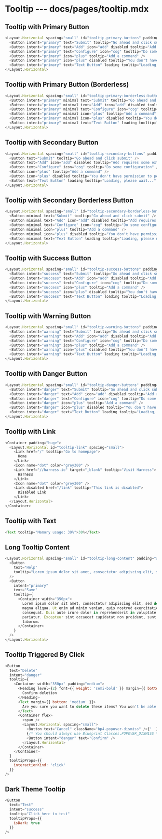 # Tooltip --- docs/pages/tooltip.mdx

## Tooltip with Primary Button

```js live=true=true
<Layout.Horizontal spacing="small" id="tooltip-primary-buttons" padding="huge">
  <Button intent="primary" text="Submit" tooltip="Go ahead and click submit" />
  <Button intent="primary" text="Add" icon="add" disabled tooltip="Add requires some extra permission" />
  <Button intent="primary" text="Configure" icon="cog" tooltip="Do some configuration" />
  <Button intent="primary" icon="plus" tooltip="Add a command" />
  <Button intent="primary" icon="plus" disabled tooltip="You don't have permission to perform this action" />
  <Button intent="primary" text="Text Button" loading tooltip="Loading, please wait..." />
</Layout.Horizontal>
```

## Tooltip with Primary Button (Borderless)

```js live=true
<Layout.Horizontal spacing="small" id="tooltip-primary-borderless-buttons" padding="huge">
  <Button intent="primary" minimal text="Submit" tooltip="Go ahead and click submit" />
  <Button intent="primary" minimal text="Add" icon="add" disabled tooltip="Add requires some extra permission" />
  <Button intent="primary" minimal text="Configure" icon="cog" tooltip="Do some configuration" />
  <Button intent="primary" minimal icon="plus" tooltip="Add a command" />
  <Button intent="primary" minimal icon="plus" disabled tooltip="You don't have permission to perform this action" />
  <Button intent="primary" minimal text="Text Button" loading tooltip="Loading, please wait..." />
</Layout.Horizontal>
```

## Tooltip with Secondary Button

```js live=true
<Layout.Horizontal spacing="small" id="tooltip-secondary-buttons" padding="huge">
  <Button text="Submit" tooltip="Go ahead and click submit" />
  <Button text="Add" icon="add" disabled tooltip="Add requires some extra permission" />
  <Button text="Configure" icon="cog" tooltip="Do some configuration" />
  <Button icon="plus" tooltip="Add a command" />
  <Button icon="plus" disabled tooltip="You don't have permission to perform this action" />
  <Button text="Text Button" loading tooltip="Loading, please wait..." />
</Layout.Horizontal>
```

## Tooltip with Secondary Borderless Button

```js live=true
<Layout.Horizontal spacing="small" id="tooltip-secondary-borderless-buttons" padding="huge">
  <Button minimal text="Submit" tooltip="Go ahead and click submit" />
  <Button minimal text="Add" icon="add" disabled tooltip="Add requires some extra permission" />
  <Button minimal text="Configure" icon="cog" tooltip="Do some configuration" />
  <Button minimal icon="plus" tooltip="Add a command" />
  <Button minimal icon="plus" disabled tooltip="You don't have permission to perform this action" />
  <Button minimal text="Text Button" loading tooltip="Loading, please wait..." />
</Layout.Horizontal>
```

## Tooltip with Success Button

```js live=true
<Layout.Horizontal spacing="small" id="tooltip-success-buttons" padding="huge">
  <Button intent="success" text="Submit" tooltip="Go ahead and click submit" />
  <Button intent="success" text="Add" icon="add" disabled tooltip="Add requires some extra permission" />
  <Button intent="success" text="Configure" icon="cog" tooltip="Do some configuration" />
  <Button intent="success" icon="plus" tooltip="Add a command" />
  <Button intent="success" icon="plus" disabled tooltip="You don't have permission to perform this action" />
  <Button intent="success" text="Text Button" loading tooltip="Loading, please wait..." />
</Layout.Horizontal>
```

## Tooltip with Warning Button

```js live=true
<Layout.Horizontal spacing="small" id="tooltip-warning-buttons" padding="huge">
  <Button intent="warning" text="Submit" tooltip="Go ahead and click submit" />
  <Button intent="warning" text="Add" icon="add" disabled tooltip="Add requires some extra permission" />
  <Button intent="warning" text="Configure" icon="cog" tooltip="Do some configuration" />
  <Button intent="warning" icon="plus" tooltip="Add a command" />
  <Button intent="warning" icon="plus" disabled tooltip="You don't have permission to perform this action" />
  <Button intent="warning" text="Text Button" loading tooltip="Loading, please wait..." />
</Layout.Horizontal>
```

## Tooltip with Danger Button

```js live=true
<Layout.Horizontal spacing="small" id="tooltip-danger-buttons" padding="huge">
  <Button intent="danger" text="Submit" tooltip="Go ahead and click submit" />
  <Button intent="danger" text="Add" icon="add" disabled tooltip="Add requires some extra permission" />
  <Button intent="danger" text="Configure" icon="cog" tooltip="Do some configuration" />
  <Button intent="danger" icon="plus" tooltip="Add a command" />
  <Button intent="danger" icon="plus" disabled tooltip="You don't have permission to perform this action" />
  <Button intent="danger" text="Text Button" loading tooltip="Loading, please wait..." />
</Layout.Horizontal>
```

## Tooltip with Link

```js live=true
<Container padding="huge">
  <Layout.Horizontal id="tooltip-link" spacing="small">
    <Link href="/" tooltip="Go to homepage">
      Home
    </Link>
    <Icon name="dot" color="grey300" />
    <Link href="//harness.io" target="_blank" tooltip="Visit Harness">
      Harness
    </Link>
    <Icon name="dot" color="grey300" />
    <Link disabled href="/link" tooltip="This link is disabled">
      Disabled Link
    </Link>
  </Layout.Horizontal>
</Container>
```

## Tooltip with Text

```js live=true
<Text tooltip="Memory usage: 30%">30%</Text>
```

## Long Tooltip Content

```js live=true
<Layout.Horizontal spacing="small" id="tooltip-long-content" padding="small" flex>
  <Button
    text="Help"
    tooltip="Lorem ipsum dolor sit amet, consectetur adipiscing elit, sed do eiusmod tempor incididunt ut labore et dolore magna aliqua. Ut enim ad minim veniam, quis nostrud exercitation ullamco laboris nisi ut aliquip ex ea commodo consequat. Duis aute irure dolor in reprehenderit in voluptate velit esse cillum dolore eu fugiat nulla pariatur. Excepteur sint occaecat cupidatat non proident, sunt in culpa qui officia deserunt mollit anim id est laborumLorem ipsum dolor sit amet, consectetur adipiscing elit, sed do eiusmod tempor incididunt ut labore et dolore magna aliqua. Ut enim ad minim veniam, quis nostrud exercitation ullamco laboris nisi ut aliquip ex ea commodo consequat. Duis aute irure dolor in reprehenderit in voluptate velit esse cillum dolore eu fugiat nulla pariatur. Excepteur sint occaecat cupidatat non proident, sunt in culpa qui officia deserunt mollit anim id est laborumLorem ipsum dolor sit amet, consectetur adipiscing elit, sed do eiusmod tempor incididunt ut labore et dolore magna aliqua. Ut enim ad minim veniam, quis nostrud exercitation ullamco laboris nisi ut aliquip ex ea commodo consequat. Duis aute irure dolor in reprehenderit in voluptate velit esse cillum dolore eu fugiat nulla pariatur. Excepteur sint occaecat cupidatat non proident, sunt in culpa qui officia deserunt mollit anim id est laborumLorem ipsum dolor sit amet, consectetur adipiscing elit, sed do eiusmod tempor incididunt ut labore et dolore magna aliqua. Ut enim ad minim veniam, quis nostrud exercitation ullamco laboris nisi ut aliquip ex ea commodo consequat. Duis aute irure dolor in reprehenderit in voluptate velit esse cillum dolore eu fugiat nulla pariatur. Excepteur sint occaecat cupidatat non proident, sunt in culpa qui officia deserunt mollit anim id est laborumLorem ipsum dolor sit amet, consectetur adipiscing elit, sed do eiusmod tempor incididunt ut labore et dolore magna aliqua. Ut enim ad minim veniam, quis nostrud exercitation ullamco laboris nisi ut aliquip ex ea commodo consequat. Duis aute irure dolor in reprehenderit in voluptate velit esse cillum dolore eu fugiat nulla pariatur. Excepteur sint occaecat cupidatat non proident, sunt in culpa qui officia deserunt mollit anim id est laborum"
  />
  <Button
    intent="primary"
    text="Save"
    tooltip={
      <Container width="350px">
        Lorem ipsum dolor sit amet, consectetur adipiscing elit, sed do eiusmod tempor incididunt ut labore et dolore
        magna aliqua. Ut enim ad minim veniam, quis nostrud exercitation ullamco laboris nisi ut aliquip ex ea commodo
        consequat. Duis aute irure dolor in reprehenderit in voluptate velit esse cillum dolore eu fugiat nulla
        pariatur. Excepteur sint occaecat cupidatat non proident, sunt in culpa qui officia deserunt mollit anim id est
        laborum.
      </Container>
    }
  />
</Layout.Horizontal>
```

## Tooltip Triggered By Click

```js live=true
<Button
  text="Delete"
  intent="danger"
  tooltip={
    <Container width="350px" padding="medium">
      <Heading level={2} font={{ weight: 'semi-bold' }} margin={{ bottom: 'small' }}>
        Confirm deletion
      </Heading>
      <Text margin={{ bottom: 'medium' }}>
        Are you sure you want to delete these items? You won't be able to recover them.
      </Text>
      <Container flex>
        <span />
        <Layout.Horizontal spacing="small">
          <Button text="Cancel" className="bp4-popover-dismiss" />{' '}
          {/* You should always use Blueprint Classes.POPOVER_DISMISS */}
          <Button intent="danger" text="Confirm" />
        </Layout.Horizontal>
      </Container>
    </Container>
  }
  tooltipProps={{
    interactionKind: 'click'
  }}
/>
```

## Dark Theme Tooltip

```js live=true
<Button
  text="Test"
  intent="success"
  tooltip="Click here to test"
  tooltipProps={{
    isDark: true
  }}
/>
```
